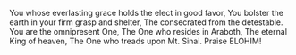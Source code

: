 You whose everlasting grace holds the elect in good favor,
You bolster the earth in your firm grasp and shelter,
The consecrated from the detestable.
You are the omnipresent One,
The One who resides in Araboth,
The eternal King of heaven,
The One who treads upon Mt. Sinai.
Praise ELOHIM!